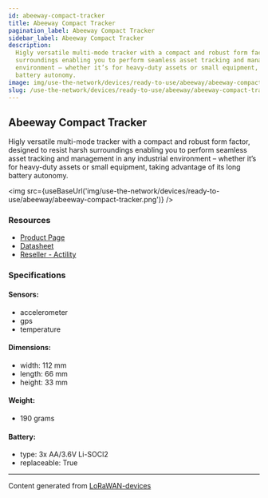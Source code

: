 ```yaml
---
id: abeeway-compact-tracker
title: Abeeway Compact Tracker
pagination_label: Abeeway Compact Tracker
sidebar_label: Abeeway Compact Tracker
description:
  Higly versatile multi-mode tracker with a compact and robust form factor, designed to resist harsh
  surroundings enabling you to perform seamless asset tracking and management in any industrial
  environment – whether it’s for heavy-duty assets or small equipment, taking advantage of its long
  battery autonomy.
image: img/use-the-network/devices/ready-to-use/abeeway/abeeway-compact-tracker.png
slug: /use-the-network/devices/ready-to-use/abeeway/abeeway-compact-tracker
---
```



## Abeeway Compact Tracker

Higly versatile multi-mode tracker with a compact and robust form factor, designed to resist harsh
surroundings enabling you to perform seamless asset tracking and management in any industrial
environment – whether it’s for heavy-duty assets or small equipment, taking advantage of its long
battery autonomy.

<img
  src={useBaseUrl('img/use-the-network/devices/ready-to-use/abeeway/abeeway-compact-tracker.png')}
/>

### Resources

- [Product Page](https://www.abeeway.com/compact-tracker/)
- [Datasheet](https://www.abeeway.com/wp-content/uploads/2020/10/Abeeway_Compact-data-sheet_08.pdf)
- [Reseller - Actility](https://market.thingpark.com/catalog/product/view/id/11554/s/abeeway-compact-tracker/?___store=default)

### Specifications

#### Sensors:

- accelerometer
- gps
- temperature

#### Dimensions:

- width: 112 mm
- length: 66 mm
- height: 33 mm

#### Weight:

- 190 grams

#### Battery:

- type: 3x AA/3.6V Li-SOCl2
- replaceable: True

---

Content generated from [LoRaWAN-devices](https://github.com/TheThingsNetwork/lorawan-devices)
